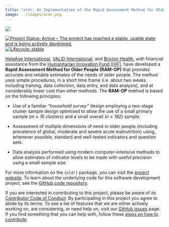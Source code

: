 ```yaml
---
title: "oldr: An Implementation of the Rapid Assessment Method for Older People (RAM-OP)"
image: ../images/oldr.png
---
```


::: {.column-margin}

[![](../images/oldr.png)](https://rapidsurveys.io/oldr/){target="blank"}

:::

<!-- badges: start -->
[![Project Status: Active – The project has reached a stable, usable state and is being actively developed.](https://www.repostatus.org/badges/latest/active.svg)](https://www.repostatus.org/#active)
[![Lifecycle: stable](https://img.shields.io/badge/lifecycle-stable-brightgreen.svg)](https://lifecycle.r-lib.org/articles/stages.html#stable)
<!-- badges: end -->

[HelpAge International](https://www.helpage.org), [VALID International](http://www.validinternational.org), and [Brixton Health](http://www.brixtonhealth.com), with financial assistance from the [Humanitarian Innovation Fund (HIF)](http://www.elrha.org/hif/home/), have developed a **Rapid Assessment Method for Older People (RAM-OP)** that provides accurate and reliable estimates of the needs of older people. The method uses simple procedures, in a short time frame (i.e. about two weeks including training, data collection, data entry, and data analysis), and at considerably lower cost than other methods. The **RAM-OP** method is based on the following principles:

* Use of a familiar *“household survey”* design employing a two-stage cluster sample design optimised to allow the use of a small primary sample (*m ≥ 16 clusters*) and a small overall (*n ≥ 192*) sample.

* Assessment of multiple dimensions of need in older people (including prevalence of global, moderate and severe acute malnutrition) using, whenever possible, standard and well-tested indicators and question sets.

* Data analysis performed using modern computer-intensive methods to allow estimates of indicator levels to be made with useful precision using a small sample size.

For more information on the `{oldr}` package, you can visit the [project website](https://rapidsurveys.io/oldr/). To learn about the underlying code for this software development project, see the [GitHub code repository](https://github.com/rapidsurveys/oldr).

If you are interested in contributing to this project, please be aware of its [Contributor Code of Conduct](https://rapidsurveys.io/oldr/CODE_OF_CONDUCT.html). By participating in this project you agree to abide by its terms. To see a list of features that we are either actively working on, are considering, or need help on, visit our [GitHub issues](https://github.com/rapidsurveys/oldr/issues) page. If you find something that you can help with, follow these [steps on how to contribute](https://rapidsurveys.io/oldr/CONTRIBUTING.html).
